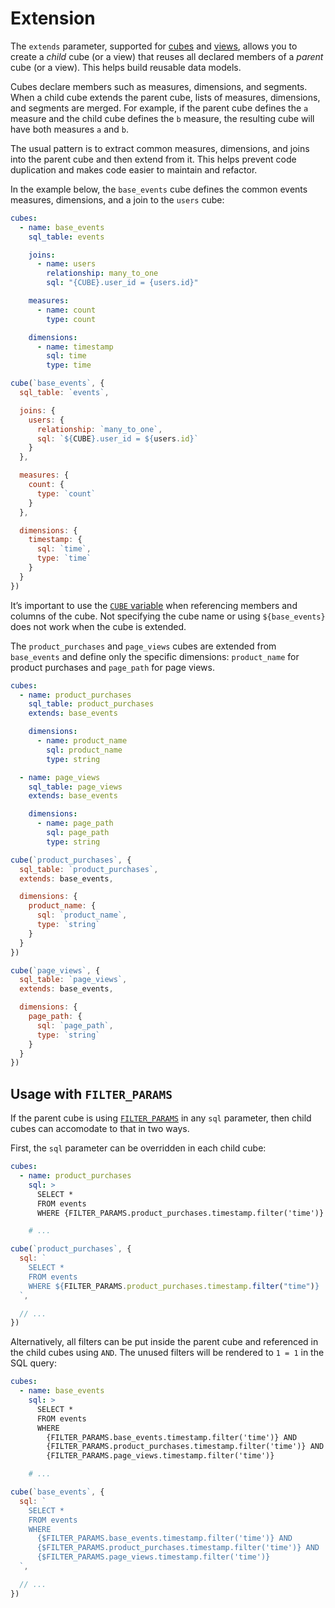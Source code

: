 # Extension

The `extends` parameter, supported for [cubes][ref-cube-extends] and
[views][ref-view-extends], allows you to create a _child_ cube (or a view) that reuses
all declared members of a _parent_ cube (or a view). This helps build reusable data models.

Cubes declare members such as measures, dimensions, and segments. When a child cube extends
the parent cube, lists of measures, dimensions, and segments are merged.
For example, if the parent cube defines the `a` measure and the child cube defines the `b`
measure, the resulting cube will have both measures `a` and `b`.

The usual pattern is to extract common measures, dimensions, and joins into
the parent cube and then extend from it. This helps prevent code duplication
and makes code easier to maintain and refactor.

In the example below, the `base_events` cube defines the common events measures,
dimensions, and a join to the `users` cube:

<CodeTabs>

```yaml
cubes:
  - name: base_events
    sql_table: events

    joins:
      - name: users
        relationship: many_to_one
        sql: "{CUBE}.user_id = {users.id}"

    measures:
      - name: count
        type: count

    dimensions:
      - name: timestamp
        sql: time
        type: time
```

```javascript
cube(`base_events`, {
  sql_table: `events`,

  joins: {
    users: {
      relationship: `many_to_one`,
      sql: `${CUBE}.user_id = ${users.id}`
    }
  },

  measures: {
    count: {
      type: `count`
    }
  },

  dimensions: {
    timestamp: {
      sql: `time`,
      type: `time`
    }
  }
})
```

</CodeTabs>

<InfoBox>

It’s important to use the [`CUBE` variable][ref-cube-variable] when referencing members
and columns of the cube. Not specifying the cube name or using `${base_events}` does not
work when the cube is extended.

</InfoBox>

The `product_purchases` and `page_views` cubes are extended from `base_events`
and define only the specific dimensions: `product_name` for product purchases
and `page_path` for page views.

<CodeTabs>

```yaml
cubes:
  - name: product_purchases
    sql_table: product_purchases
    extends: base_events

    dimensions:
      - name: product_name
        sql: product_name
        type: string

  - name: page_views
    sql_table: page_views
    extends: base_events

    dimensions:
      - name: page_path
        sql: page_path
        type: string
```

```javascript
cube(`product_purchases`, {
  sql_table: `product_purchases`,
  extends: base_events,

  dimensions: {
    product_name: {
      sql: `product_name`,
      type: `string`
    }
  }
})

cube(`page_views`, {
  sql_table: `page_views`,
  extends: base_events,

  dimensions: {
    page_path: {
      sql: `page_path`,
      type: `string`
    }
  }
})
```

</CodeTabs>

## Usage with `FILTER_PARAMS`

If the parent cube is using [`FILTER_PARAMS`][ref-schema-ref-cube-filter-params]
in any `sql` parameter, then child cubes can accomodate to that in two ways.

First, the `sql` parameter can be overridden in each child cube:

<CodeTabs>

```yaml
cubes:
  - name: product_purchases
    sql: >
      SELECT *
      FROM events
      WHERE {FILTER_PARAMS.product_purchases.timestamp.filter('time')}

    # ...
```

```javascript
cube(`product_purchases`, {
  sql: `
    SELECT *
    FROM events
    WHERE ${FILTER_PARAMS.product_purchases.timestamp.filter("time")}
  `,

  // ...
})
```

</CodeTabs>

Alternatively, all filters can be put inside the parent cube and referenced
in the child cubes using `AND`. The unused filters will be rendered to `1 = 1`
in the SQL query:

<CodeTabs>

```yaml
cubes:
  - name: base_events
    sql: >
      SELECT *
      FROM events
      WHERE
        {FILTER_PARAMS.base_events.timestamp.filter('time')} AND
        {FILTER_PARAMS.product_purchases.timestamp.filter('time')} AND
        {FILTER_PARAMS.page_views.timestamp.filter('time')}

    # ...
```

```javascript
cube(`base_events`, {
  sql: `
    SELECT *
    FROM events
    WHERE
      {$FILTER_PARAMS.base_events.timestamp.filter('time')} AND
      {$FILTER_PARAMS.product_purchases.timestamp.filter('time')} AND
      {$FILTER_PARAMS.page_views.timestamp.filter('time')}
  `,

  // ...
})
```

</CodeTabs>


[ref-schema-concepts-cubes]: /product/data-modeling/concepts#cubes
[ref-cube-extends]: /product/data-modeling/reference/cube#extends
[ref-view-extends]: /product/data-modeling/reference/view#extends
[ref-schema-ref-cube-filter-params]: /product/data-modeling/reference/cube#filter-params
[ref-cube-variable]: /product/data-modeling/syntax#cube-variable